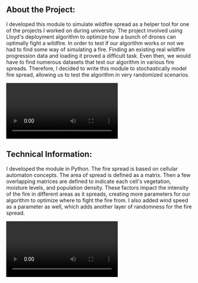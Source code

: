 ## About the Project:

I developed this module to simulate wildfire spread as a helper tool for one of the projects
I worked on during university. The project involved using Lloyd's deployment algorithm to optimize
how a bunch of drones can optimally fight a wildfire. In order to test if our algorithm works or not 
we had to find some way of simulating a fire. Finding an existing real wildfire progression data and
loading it proved a difficult task. Even then, we would have to find numerous datasets that test
our algorithm in various fire spreads. Therefore, I decided to write this module to stochastically
model fire spread, allowing us to test the algorithm in very randomized scenarios. 

<Video src="https://f004.backblazeb2.com/file/websitev1/fire_animation.mp4" 
    caption="Figure: Fire simulation. Darker regions indicate higher intensity" />


## Technical Information:

I developed the module in Python. The fire spread is based on cellular automaton concepts. The 
area of spread is defined as a matrix. Then a few overlapping matrices are defined to indicate
each cell's vegetation, moisture levels, and population density. These factors impact the intensity
of the fire in different areas as it spreads, creating more parameters for our algorithm to optimize
where to fight the fire from. I also added wind speed as a parameter as well, which adds another layer
of randomness for the fire spread. 

<ImageSrc src="https://f004.backblazeb2.com/file/websitev1/importance_map.jpeg" 
    caption="Figure: Moisture level matrix. Darker values represent higher moisture values" />

<Video src="https://f004.backblazeb2.com/file/websitev1/fire_animation_2.mp4"
    caption="Figure: Fire simulation with high speed wind directed North" />
